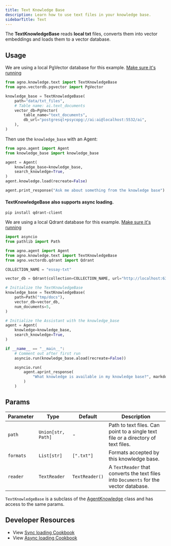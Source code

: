 ```yaml
---
title: Text Knowledge Base
description: Learn how to use text files in your knowledge base.
sidebarTitle: Text
---
```


The **TextKnowledgeBase** reads **local txt** files, converts them into vector embeddings and loads them to a vector database.

## Usage

<Note>

We are using a local PgVector database for this example. [Make sure it's running](https://docs.agno.com/vectordb/pgvector)

</Note>

```python knowledge_base.py
from agno.knowledge.text import TextKnowledgeBase
from agno.vectordb.pgvector import PgVector

knowledge_base = TextKnowledgeBase(
    path="data/txt_files",
    # Table name: ai.text_documents
    vector_db=PgVector(
        table_name="text_documents",
        db_url="postgresql+psycopg://ai:ai@localhost:5532/ai",
    ),
)
```

Then use the `knowledge_base` with an Agent:

```python agent.py
from agno.agent import Agent
from knowledge_base import knowledge_base

agent = Agent(
    knowledge_base=knowledge_base,
    search_knowledge=True,
)
agent.knowledge.load(recreate=False)

agent.print_response("Ask me about something from the knowledge base")
```

#### TextKnowledgeBase also supports async loading.

```shell
pip install qdrant-client
```
We are using a local Qdrant database for this example. [Make sure it's running](https://docs.agno.com/vectordb/qdrant)

```python async_knowledge_base.py
import asyncio
from pathlib import Path

from agno.agent import Agent
from agno.knowledge.text import TextKnowledgeBase
from agno.vectordb.qdrant import Qdrant

COLLECTION_NAME = "essay-txt"

vector_db = Qdrant(collection=COLLECTION_NAME, url="http://localhost:6333")

# Initialize the TextKnowledgeBase
knowledge_base = TextKnowledgeBase(
    path=Path("tmp/docs"),
    vector_db=vector_db,
    num_documents=5,
)

# Initialize the Assistant with the knowledge_base
agent = Agent(
    knowledge=knowledge_base,
    search_knowledge=True,
)

if __name__ == "__main__":
    # Comment out after first run
    asyncio.run(knowledge_base.aload(recreate=False))

    asyncio.run(
        agent.aprint_response(
            "What knowledge is available in my knowledge base?", markdown=True
        )
    )
```

## Params

| Parameter | Type               | Default        | Description                                                                           |
| --------- | ------------------ | -------------- | ------------------------------------------------------------------------------------- |
| `path`    | `Union[str, Path]` | -              | Path to text files. Can point to a single text file or a directory of text files.     |
| `formats` | `List[str]`        | `[".txt"]`     | Formats accepted by this knowledge base.                                              |
| `reader`  | `TextReader`       | `TextReader()` | A `TextReader` that converts the text files into `Documents` for the vector database. |

`TextKnowledgeBase` is a subclass of the [AgentKnowledge](/reference/knowledge/base) class and has access to the same params.

## Developer Resources

- View [Sync loading Cookbook](https://github.com/agno-agi/agno/tree/v2.0/cookbook/agent_concepts/knowledge/text_kb.py)
- View [Async loading Cookbook](https://github.com/agno-agi/agno/tree/v2.0/cookbook/agent_concepts/knowledge/text_kb_async.py)

